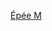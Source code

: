 {{Navbox
|name = 世界击剑锦标赛男子重剑个人冠军
|title= [[世界擊劍錦標賽|世界击剑锦标赛男子个人重剑冠军]]
|titlestyle = 
|state = 
|listclass = hlist

|list1= 
*1937：{{flagicon|FRA}} [[贝尔纳·施梅茨]]
*1938：{{flagicon|FRA}} [[米歇尔·佩舍]]
*1947：{{flagicon|FRA}} [[爱德华·阿蒂加]]
*1949：{{flagicon|ITA}} [[达里奥·曼贾罗蒂]]
*1950：{{flagicon|DEN}} [[莫恩斯·吕霍]]
*1951：{{flagicon|ITA}} [[爱德华多·曼贾罗蒂]]
*1953：{{flagicon|HUN|1949}} [[沙科维奇·约瑟夫]]
*1954：{{flagicon|ITA}} [[爱德华多·曼贾罗蒂]]
*1955：{{flagicon|ITA}} [[乔治·安格莱西奥]]
*1957：{{flagicon|FRA}} [[阿尔芒·穆亚尔]]
*1958：{{flagicon|GBR}} [[比尔·霍斯金斯]]
*1959：{{flagicon|URS}} [[布鲁诺·哈巴罗夫斯]]
*1961：{{flagicon|FRA}} [[雅克·吉泰]]
*1962：{{flagicon|HUN}} [[考斯·伊什特万]]
*1963：{{flagicon|AUT}} [[罗兰·洛泽特]]
*1965：{{flagicon|HUN}} [[奈迈雷·佐尔坦]]
*1966：{{flagicon|URS}} [[阿列克谢·弗拉基米罗维奇·尼坎奇科夫]]
*1967：{{flagicon|URS}} [[阿列克谢·弗拉基米罗维奇·尼坎奇科夫]]
*1969：{{flagicon|POL|1928}} [[博赫丹·安杰耶夫斯基]]
*1970：{{flagicon|URS}} [[阿列克谢·弗拉基米罗维奇·尼坎奇科夫]]
*1971：{{flagicon|URS}} [[格里戈里·雅科夫列维奇·克里斯]]
*1973：{{flagicon|SWE}} [[罗尔夫·埃德林]]
*1974：{{flagicon|SWE}} [[罗尔夫·埃德林]]
*1975：{{flagicon|FRG}} [[亚历山大·普施]]
*1977：{{flagicon|SWE}} [[约翰·哈尔门贝里]]
*1978：{{flagicon|FRG}} [[亚历山大·普施]]
*1979：{{flagicon|FRA}} [[菲利普·里布]]
*1981：{{flagicon|HUN}} [[塞凯伊·佐尔坦]]
*1982：{{flagicon|HUN}} [[保普·耶诺]]
*1983：{{flagicon|FRG}} [[埃尔马·博尔曼]]
*1985：{{flagicon|FRA}} [[菲利普·布瓦斯]]
*1986：{{flagicon|FRA}} [[菲利普·里布]]
*1987：{{flagicon|FRG}} [[福尔克尔·菲舍尔]]
*1989：{{flagicon|ESP}} [[曼努埃尔·佩雷拉]]
*1990：{{flagicon|FRG}} [[托马斯·格鲁尔]]
*1991：{{flagicon|URS}} [[安德烈·米哈伊洛维奇·舒瓦洛夫]]
*1993：{{flagicon|RUS}} [[帕维尔·阿纳托利耶维奇·科洛布科夫]]
*1994：{{flagicon|RUS}} [[帕维尔·阿纳托利耶维奇·科洛布科夫]]
*1995：{{flagicon|FRA}} [[埃里克·斯雷基]]
*1997：{{flagicon|FRA}} [[埃里克·斯雷基]]
*1998：{{flagicon|FRA}} [[于格·奥布里]]
*1999：{{flagicon|GER}} [[阿恩德·施米特]]
*2001：{{flagicon|ITA}} [[保罗·米拉诺利]]
*2002：{{flagicon|RUS}} [[帕维尔·阿纳托利耶维奇·科洛布科夫]]
*2003：{{flagicon|FRA}} [[法布里斯·让内]]
*2005：{{flagicon|RUS}} [[帕维尔·阿纳托利耶维奇·科洛布科夫]]
*2006：{{flagicon|CHN}} [[王磊 (击剑运动员)|王磊]]
*2007：{{flagicon|HUN}} [[库尔恰尔·克里斯蒂安]]
*2009：{{flagicon|RUS}} [[安东·阿列克谢耶维奇·阿夫杰耶夫]]
*2010：{{flagicon|EST}} [[尼古拉·尼沃斯約洛夫]]
*2011：{{flagicon|ITA}} [[保罗·皮佐]]
*2013：{{flagicon|EST}} [[尼古拉·尼沃斯約洛夫]]
*2014：{{flagicon|FRA}} [[于尔里克·罗贝里]]
*2015：{{flagicon|HUN}} [[伊姆赖·盖佐]]
*2017：{{flagicon|ITA}} [[保罗·皮佐]]
*2018：{{flagicon|FRA}} [[扬尼克·博雷尔]]
*2019：{{flagicon|HUN}} [[希克洛希·盖尔盖伊]]
}}<noinclude>
{{collapsible option}}
[[Category:擊劍世界冠軍導航模板|Épée M]]
</noinclude>